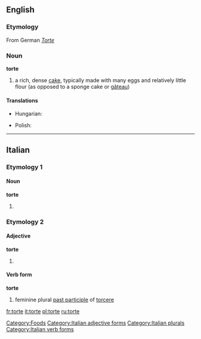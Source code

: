 {{see|Torte}}
==English==

===Etymology===
From German ''[[Torte]]''

===Noun===
'''torte'''

# a rich, dense [[cake]], typically made with many eggs and relatively little flour (as opposed to a sponge cake or [[gâteau]])

====Translations====
{{trans-top|a rich, dense cake}}
* Hungarian: {{t+|hu|torta}}
{{trans-mid}}
* Polish: {{t+|pl|tort|m}}
{{trans-bottom}}

[[Category:Foods]]

----

==Italian==

===Etymology 1===

====Noun====
'''torte'''

# {{plural of|torta#Italian|torta}}

===Etymology 2===

====Adjective====
'''torte''' {{p}}

# {{feminine of|torto#Adjective|torto}}

====Verb form====
'''torte'''

# feminine plural [[past participle]] of [[torcere]]

[[Category:Italian adjective forms]]
[[Category:Italian plurals]]
[[Category:Italian verb forms]]

[[fr:torte]]
[[it:torte]]
[[pl:torte]]
[[ru:torte]]